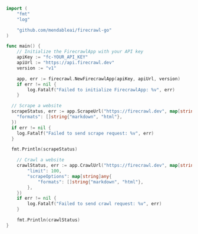 ```go Go
import (
	"fmt"
	"log"

	"github.com/mendableai/firecrawl-go"
)

func main() {
	// Initialize the FirecrawlApp with your API key
	apiKey := "fc-YOUR_API_KEY"
	apiUrl := "https://api.firecrawl.dev"
	version := "v1"

	app, err := firecrawl.NewFirecrawlApp(apiKey, apiUrl, version)
	if err != nil {
		log.Fatalf("Failed to initialize FirecrawlApp: %v", err)
	}

  // Scrape a website
  scrapeStatus, err := app.ScrapeUrl("https://firecrawl.dev", map[string]any{
    "formats": []string{"markdown", "html"},
  })
  if err != nil {
    log.Fatalf("Failed to send scrape request: %v", err)
  }

  fmt.Println(scrapeStatus)

	// Crawl a website
	crawlStatus, err := app.CrawlUrl("https://firecrawl.dev", map[string]any{
		"limit": 100,
		"scrapeOptions": map[string]any{
			"formats": []string{"markdown", "html"},
		},
	})
	if err != nil {
		log.Fatalf("Failed to send crawl request: %v", err)
	}

	fmt.Println(crawlStatus) 
}
```
